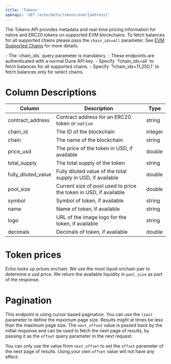 ```yaml
---
title: 'Tokens'
openapi: 'GET /echo/beta/tokens/evm/{address}'
---
```


The Tokens API provides metadata and real-time pricing information for native and ERC20 tokens on supported EVM blockchains.
To fetch balances for all supported chains please pass the `chain_ids=all` parameter. See [EVM Supported Chains](./balance-chains) for more details.

<Note>
  - The `chain_ids` query parameter is mandatory.
  - These endpoints are authenticated with a normal Dune API key.
  - Specify `?chain_ids=all` to fetch balances for all supported chains.
  - Specify `?chain_ids=11,250,1` to fetch balances only for select chains.
</Note>


# Column Descriptions

| Column                     | Description                                                       | Type          |
|----------------------------|-------------------------------------------------------------------|---------------|
| contract_address           | Contract address for an ERC20 token or `native`                   | string        |
| chain_id                   | The ID of the blockchain                                          | integer       |
| chain                      | The name of the blockchain                                        | string        |
| price_usd                  | The price of the token in USD, if available                       | double        |
| total_supply               | The total supply of the token                                     | string        |
| fully_diluted_value        | Fully diluted value of the total supply in USD, if available      | double        |
| pool_size                  | Current size of pool used to price the token in USD, if available | double        |
| symbol                     | Symbol of token, if available                                     | string        |
| name                       | Name of token, if available                                       | string        |
| logo                       | URL of the image logo for the token, if available                 | string        |
| decimals                   | Decimals of token, if available                                   | double        |


# Token prices
Echo looks up prices onchain. We use the most liquid onchain pair to determine a usd price. We return the available liquidity in `pool_size` as part of the response.

# Pagination

This endpoint is using cursor based pagination. You can use the `limit` parameter to define the maximum page size.
Results might at times be less than the maximum page size.
The `next_offset` value is passed back by the initial response and can be used to fetch the next page of results, by passing it as the `offset` query parameter in the next request.

<Warning>You can only use the value from `next_offset` to set the `offset` parameter of the next page of results. Using your own `offset` value will not have any effect.</Warning>
